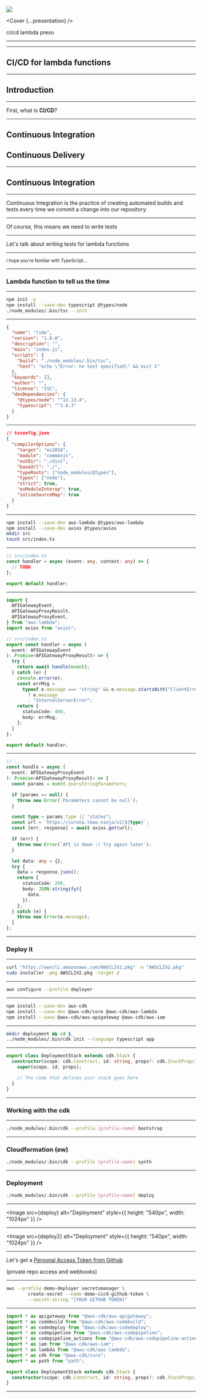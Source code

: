 


<Head>
  <title>cicd</title>
  <meta name="description" value="ci/cd lambda preso" />
</Head>

<Footer>
  <img
    src="https://devops2020.com/wp-content/uploads/2019/05/AWS_logo_png.png"
    style={{
      position: "absolute",
      bottom: "10px",
      right: "10px",
      height: 80,
      width: 80,
    }}
  />
</Footer>

<Layout />

<Cover {...presentation} />

<Notes>

ci/cd lambda preso

</Notes>

---

<TableOfContents title="Overview" data={presentation.steps} />

---

## CI/CD for lambda functions

---

## Introduction

---

First, what is **CI/CD**?

---

<Appear>
  <h2>Continuous Integration</h2>
  <h2>Continuous Delivery</h2>
</Appear>

---

## Continuous Integration

---

Continuous Integration is the practice of creating automated builds and tests every time we commit a change into our repository.

---

Of course, this means we need to write tests

---

Let's talk about writing tests for lambda functions

---

<small>I hope you're familiar with TypeScript...</small>

---

### Lambda function to tell us the time

---

```bash
npm init -y
npm install --save-dev typescript @types/node
./node_modules/.bin/tsc --init
```

---

```json
{
  "name": "time",
  "version": "1.0.0",
  "description": "",
  "main": "index.js",
  "scripts": {
    "build": "./node_modules/.bin/tsc",
    "test": "echo \"Error: no test specified\" && exit 1"
  },
  "keywords": [],
  "author": "",
  "license": "ISC",
  "devDependencies": {
    "@types/node": "^13.13.4",
    "typescript": "^3.8.3"
  }
}
```

---

```json
// tsconfig.json
{
  "compilerOptions": {
    "target": "es2018",
    "module": "commonjs",
    "outDir": "./dist",
    "baseUrl": "./",
    "typeRoots": ["node_modules/@types"],
    "types": ["node"],
    "strict": true,
    "esModuleInterop": true,
    "inlineSourceMap": true
  }
}
```

---

```bash
npm install --save-dev aws-lambda @types/aws-lambda
npm install --save-dev axios @types/axios
mkdir src
touch src/index.ts
```

---

```typescript
// src/index.ts
const handler = async (event: any, context: any) => {
  // TODO
};

export default handler;
```

---

```typescript
import {
  APIGatewayEvent,
  APIGatewayProxyResult,
  APIGatewayProxyEvent,
} from "aws-lambda";
import axios from "axios";

// src/index.ts
export const handler = async (
  event: APIGatewayEvent
): Promise<APIGatewayProxyResult> => {
  try {
    return await handle(event);
  } catch (e) {
    console.error(e);
    const errMsg =
      typeof e.message === "string" && e.message.startsWith("ClientError:")
        ? e.message
        : "InternalServerError";
    return {
      statusCode: 400,
      body: errMsg,
    };
  }
};

export default handler;
```

---

```typescript
// ...
const handle = async (
  event: APIGatewayProxyEvent
): Promise<APIGatewayProxyResult> => {
  const params = event.queryStringParameters;

  if (params == null) {
    throw new Error(`Parameters cannot be null`);
  }

  const type = params.type || "states";
  const url = `https://corona.lmao.ninja/v2/${type}`;
  const [err, response] = await axios.get(url);

  if (err) {
    throw new Error(`API is down :( Try again later`);
  }

  let data: any = {};
  try {
    data = response.json();
    return {
      statusCode: 200,
      body: JSON.stringify({
        data,
      }),
    };
  } catch (e) {
    throw new Error(e.message);
  }
};
```

---

### Deploy it

---

```bash
curl "https://awscli.amazonaws.com/AWSCLIV2.pkg" -o "AWSCLIV2.pkg"
sudo installer -pkg AWSCLIV2.pkg -target /
```

---

```bash
aws configure --profile deployer
```

---

```bash
npm install --save-dev aws-cdk
npm install --save-dev @aws-cdk/core @aws-cdk/aws-lambda
npm install --save @aws-cdk/aws-apigateway @aws-cdk/aws-iam
```

---

```bash
mkdir deployment && cd $_
../node_modules/.bin/cdk init --language typescript app
```

---

```typescript
export class DeploymentStack extends cdk.Stack {
  constructor(scope: cdk.Construct, id: string, props?: cdk.StackProps) {
    super(scope, id, props);

    // The code that defines your stack goes here
  }
}
```

---

### Working with the cdk

---

```bash
./node_modules/.bin/cdk --profile [profile-name] bootstrap
```

---

### Cloudformation (ew)

```bash
./node_modules/.bin/cdk --profile [profile-name] synth
```

---

### Deployment

```bash
./node_modules/.bin/cdk --profile [profile-name] deploy
```

---


<Image
  src={deploy}
  alt="Deployment"
  style={{ height: "540px", width: "1024px" }}
/>

---


<Image
  src={deploy2}
  alt="Deployment"
  style={{ height: "540px", width: "1024px" }}
/>

---

Let's get a [Personal Access Token from Github](https://github.com/settings/tokens)

(private repo access and webhooks)

---

```bash
aws --profile demo-deployer secretsmanager \
        create-secret --name demo-cicd-github-token \
        --secret-string "[YOUR GITHUB TOKEN]"
```

---

<CodeSurfer theme={nightOwl}>

```ts 1:9 showNumbers=true
import * as apigateway from "@aws-cdk/aws-apigateway";
import * as codebuild from "@aws-cdk/aws-codebuild";
import * as codedeploy from "@aws-cdk/aws-codedeploy";
import * as codepipeline from "@aws-cdk/aws-codepipeline";
import * as codepipeline_actions from "@aws-cdk/aws-codepipeline-actions";
import * as iam from "@aws-cdk/aws-iam";
import * as lambda from "@aws-cdk/aws-lambda";
import * as cdk from "@aws-cdk/core";
import * as path from "path";

export class DeploymentStack extends cdk.Stack {
  constructor(scope: cdk.Construct, id: string, props?: cdk.StackProps) {}
}
```

</CodeSurfer>

---

<Thanks />
